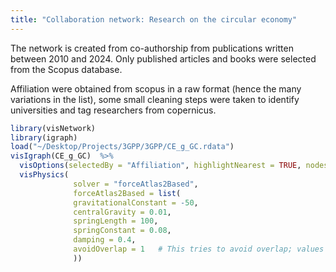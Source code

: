 ```yaml
---
title: "Collaboration network: Research on the circular economy"
---
```


The network is created from co-authorship from publications written between 2010 and 2024. Only published articles and books were selected from the Scopus database.

Affiliation were obtained from scopus in a raw format (hence the many variations in the list), some small cleaning steps were taken to identify universities and tag researchers from copernicus.

```r
library(visNetwork)
library(igraph)
load("~/Desktop/Projects/3GPP/3GPP/CE_g_GC.rdata")
visIgraph(CE_g_GC)  %>% 
  visOptions(selectedBy = "Affiliation", highlightNearest = TRUE, nodesIdSelection = TRUE) %>% 
  visPhysics(
              solver = "forceAtlas2Based",
              forceAtlas2Based = list(
              gravitationalConstant = -50,
              centralGravity = 0.01,
              springLength = 100,
              springConstant = 0.08,
              damping = 0.4,
              avoidOverlap = 1   # This tries to avoid overlap; values 0 (off) to 1 (on)
              ))
```
